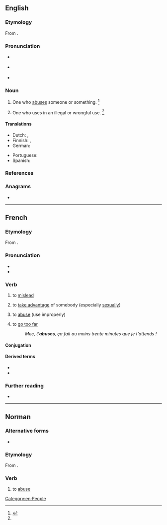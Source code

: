 ==English==

===Etymology===
From {{suffix|en|abuse|-er|id2=agent noun}}.

===Pronunciation===
* {{a|RP}} {{IPA|/əˈbjuː.zɚ/|lang=en}}
* {{a|US}} {{IPA|/əˈbju.zɚ/|lang=en}}

* {{rhymes|uːzə(ɹ)|lang=en}}

===Noun===
{{en-noun}}

# One who [[abuse]]s someone or something. {{defdate|First attested around 1350 to 1470.}}<ref name=SOED>{{R:SOED5|page=10}}</ref>
# {{lb|en|obsolete}} One who uses in an illegal or wrongful use. {{defdate|Attested from the mid 17<sup>th</sup> century until the mid 18<sup>th</sup> century.}}<ref name=SOED/>

====Translations====
{{trans-top|one who abuses}}
* Dutch: {{t+|nl|misbruiker|m}}, {{t+|nl|misbruikster|f}}
* Finnish: {{t+|fi|pahoinpitelijä}}, {{t|fi|ongelmakäyttäjä}} {{qualifier|of substances}}
* German: {{t|de|Missbraucher}}
{{trans-mid}}
* Portuguese: {{t+|pt|abusador}}
* Spanish: {{t+|es|abusador|m}}
{{trans-bottom}}

===References===
<references/>

===Anagrams===
* {{anagrams|en|Sauber|Subera|bursae|bursæ}}

[[Category:en:People]]

----

==French==

===Etymology===
From {{af|fr|abus|-er}}.

===Pronunciation===
* {{fr-IPA}}
* {{audio|Fr-abuser.ogg|abuser|lang=fr}}

===Verb===
{{fr-verb}}

# to [[mislead]]
# {{lb|fr|followed by the preposition '''[[de]]'''}} to [[take advantage]] of somebody (especially [[sexually]])
# to [[abuse]] (use improperly)
# {{lb|fr|intransitive|slang}} to [[go too far]]
#: ''Mec, t''''abuses''', ça fait au moins trente minutes que je t'attends !''
#: {{syn|fr|exagérer}}

====Conjugation====
{{fr-conj-auto}}

====Derived terms====
* {{l|fr|abuseur}}
* {{l|fr|abusif}}

===Further reading===
* {{R:TLFi}}

----

==Norman==

===Alternative forms===
* {{qualifier|Saint Ouen}} {{l|nrf|abûther}}

===Etymology===
From {{der|nrf|la|abūsus||consumed, wasted, misused}}{{suffix||er|lang=nrf}}.

===Verb===
{{nrf-verb}}

# {{lb|nrf|Jersey}} to [[abuse]]